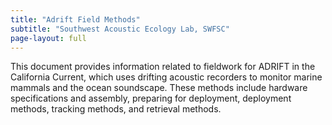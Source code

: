 ```yaml
---
title: "Adrift Field Methods"
subtitle: "Southwest Acoustic Ecology Lab, SWFSC"
page-layout: full
---
```


This document provides information related to fieldwork for ADRIFT in the California Current, which uses drifting acoustic recorders to monitor marine mammals and the ocean soundscape. These methods include hardware specifications and assembly, preparing for deployment, deployment methods, tracking methods, and retrieval methods.
